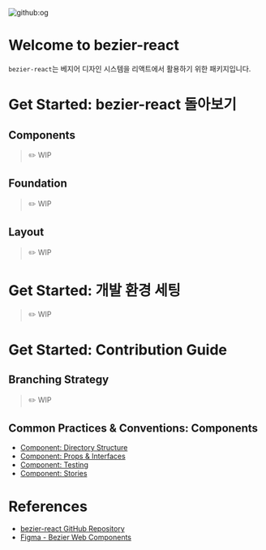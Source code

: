 
<Meta title="Intro" />

![github:og](https://repository-images.githubusercontent.com/262985799/f1eebb80-b7cf-11eb-9606-f47f99ff9ece)

# Welcome to bezier-react

`bezier-react`는 베지어 디자인 시스템을 리액트에서 활용하기 위한 패키지입니다.

# Get Started: bezier-react 돌아보기

## Components

> ✏️ WIP

## Foundation

> ✏️ WIP

## Layout

> ✏️ WIP

# Get Started: 개발 환경 세팅

> ✏️ WIP

# Get Started: Contribution Guide

## Branching Strategy

> ✏️ WIP

## Common Practices & Conventions: Components

- [Component: Directory Structure](/story/guide-component-directory-structure--page)
- [Component: Props & Interfaces](/docs/guide-component-props-interfaces--render-config-props-text-props-as)
- [Component: Testing](/story/guide-component-testing--page)
- [Component: Stories](/docs/guide-component-stories--button)

# References
- [bezier-react GitHub Repository](https://github.com/channel-io/bezier-react)
- [Figma - Bezier Web Components](https://www.figma.com/file/99k33ZxchcPKTz2tzJlZeE/Components)

